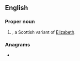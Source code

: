 ==English==

===Proper noun===
{{en-proper noun}}

# {{given name|en|female|from=Hebrew}}, a Scottish variant of [[Elizabeth]].

===Anagrams===
* {{anagrams|en|a=eehlpst|helpest}}